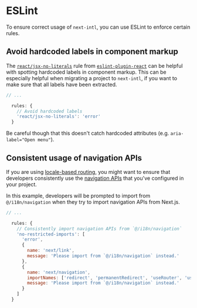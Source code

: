 # ESLint

To ensure correct usage of `next-intl`, you can use ESLint to enforce certain rules.

## Avoid hardcoded labels in component markup

The [`react/jsx-no-literals`](https://github.com/jsx-eslint/eslint-plugin-react/blob/master/docs/rules/jsx-no-literals.md) rule from [`eslint-plugin-react`](https://www.npmjs.com/package/eslint-plugin-react) can be helpful with spotting hardcoded labels in component markup. This can be especially helpful when migrating a project to `next-intl`, if you want to make sure that all labels have been extracted.

```javascript filename="eslint.config.js"
// ...

  rules: {
    // Avoid hardcoded labels
    'react/jsx-no-literals': 'error'
  }
```

Be careful though that this doesn't catch hardcoded attributes (e.g. `aria-label="Open menu"`).

## Consistent usage of navigation APIs

If you are using [locale-based routing](/docs/routing), you might want to ensure that developers consistently use the [navigation APIs](/docs/routing/navigation) that you've configured in your project.

In this example, developers will be prompted to import from `@/i18n/navigation` when they try to import navigation APIs from Next.js.

```javascript filename="eslint.config.js"
// ...

  rules: {
    // Consistently import navigation APIs from `@/i18n/navigation`
    'no-restricted-imports': [
      'error',
      {
        name: 'next/link',
        message: 'Please import from `@/i18n/navigation` instead.'
      },
      {
        name: 'next/navigation',
        importNames: ['redirect', 'permanentRedirect', 'useRouter', 'usePathname'],
        message: 'Please import from `@/i18n/navigation` instead.'
      }
    ]
  }
```
